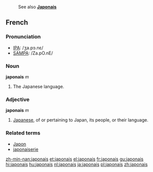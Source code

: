 : See also '''[[Japonais]]'''
==French==

===Pronunciation===
*[[w:IPA|IPA]]: /ʒa.pɔ.nɛ/
*[[w:SAMPA|SAMPA]]: /Za.pO.nE/

===Noun===
{{fr-infl-noun|sm=japonais|sf=japonaise|pm=japonais|pf=japonaises|smp=ʒa.pɔ.nɛ|sfp=ʒa.pɔ.nɛz|pmp=ʒa.pɔ.nɛ|pfp=ʒa.pɔ.nɛz}}
'''japonais''' ''m''

#The Japanese language.

===Adjective===
{{fr-infl-adj|sm=japonais|sf=japonaise|pm=japonais|pf=japonaises|smp=ʒa.pɔ.nɛ|sfp=ʒa.pɔ.nɛz|pmp=ʒa.pɔ.nɛ|pfp=ʒa.pɔ.nɛz}}
'''japonais''' ''m''

# [[Japanese]], of or pertaining to Japan, its people, or their language.

===Related terms===
*[[Japon]]
*[[japonaiserie]]

[[zh-min-nan:japonais]]
[[et:japonais]]
[[el:japonais]]
[[fr:japonais]]
[[gu:japonais]]
[[hi:japonais]]
[[hu:japonais]]
[[nl:japonais]]
[[ja:japonais]]
[[pl:japonais]]
[[zh:japonais]]